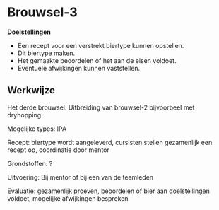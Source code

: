 # Brouwsel-3

**Doelstellingen**

-  Een recept voor een verstrekt biertype kunnen opstellen.
-  Dit biertype maken.
-  Het gemaakte beoordelen of het aan de eisen voldoet.
-  Eventuele afwijkingen kunnen vaststellen.

## Werkwijze

Het derde brouwsel: Uitbreiding van brouwsel-2 bijvoorbeel met dryhopping.

Mogelijke types: IPA

Recept: biertype wordt aangeleverd, cursisten stellen gezamenlijk een recept op, coordinatie door mentor

Grondstoffen: ?

Uitvoering: Bij mentor of bij een van de teamleden

Evaluatie: gezamenlijk proeven, beoordelen of bier aan doelstellingen voldoet, mogelijke afwijkingen bespreken
